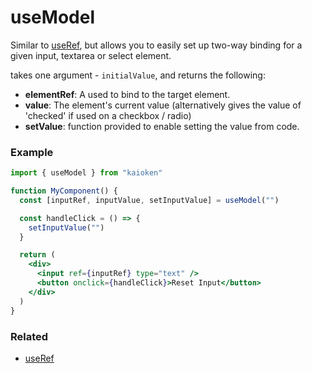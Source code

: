 
# useModel

Similar to <a href="/docs/hooks/useRef">useRef</a>, but allows
you to easily set up two-way binding for a given input, textarea or select element.

<CodePreview data={useModelTypePreview} /> takes one argument - 
``initialValue``, and returns the following:
<ul>
  <li><b>elementRef</b>: A <CodePreview data={refTypePreview} /> used to bind to the target element.</li>
  <li><b>value</b>: The element's current value (alternatively gives the value of 'checked' if used on a checkbox / radio)</li>
  <li><b>setValue</b>: function provided to enable setting the value from code.</li>
</ul>

### Example
```jsx
import { useModel } from "kaioken"

function MyComponent() {
  const [inputRef, inputValue, setInputValue] = useModel("")

  const handleClick = () => {
    setInputValue("")
  }

  return (
    <div>
      <input ref={inputRef} type="text" />
      <button onclick={handleClick}>Reset Input</button>
    </div>
  )
}
```

### Related
<ul>
  <li><a href="/docs/hooks/useRef">useRef</a></li>
</ul>